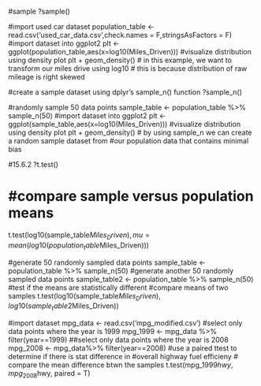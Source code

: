 #sample
?sample()



#import used car dataset
population_table <- read.csv('used_car_data.csv',check.names = F,stringsAsFactors = F) 
#import dataset into ggplot2
plt <- ggplot(population_table,aes(x=log10(Miles_Driven))) 
#visualize distribution using density plot
plt + geom_density() 
# in this example, we want to transform our miles drive using log10 
# this is because distribution of raw mileage is right skewed 

#create a sample dataset using dplyr's sample_n() function
?sample_n()

#randomly sample 50 data points
sample_table <- population_table %>% sample_n(50) 
#import dataset into ggplot2
plt <- ggplot(sample_table,aes(x=log10(Miles_Driven))) 
#visualize distribution using density plot
plt + geom_density() 
# by using sample_n we can create a random sample dataset from 
#our population data that contains minimal bias 

#15.6.2
?t.test()

# #compare sample versus population means
t.test(log10(sample_table$Miles_Driven),mu=mean(log10(population_table$Miles_Driven)))

#generate 50 randomly sampled data points
sample_table <- population_table %>% sample_n(50)
#generate another 50 randomly sampled data points
sample_table2 <- population_table %>% sample_n(50) 
#test if the means are statistically different #compare means of two samples
t.test(log10(sample_table$Miles_Driven),log10(sample_table2$Miles_Driven)) 

#import dataset
mpg_data <- read.csv('mpg_modified.csv')
#select only data points where the year is 1999
mpg_1999 <- mpg_data %>% filter(year==1999)
##select only data points where the year is 2008
mpg_2008 <- mpg_data%>% filter(year==2008)
#use a paired ttest to determine if there is stat difference in
#overall highway fuel efficieny
# compare the mean difference btwn the samples 
t.test(mpg_1999$hwy, mpg_2008$hwy, paired = T)
